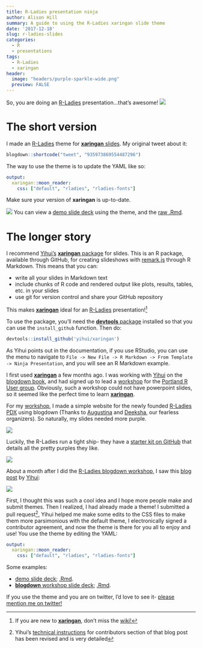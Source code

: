 ```yaml
---
title: R-Ladies presentation ninja
author: Alison Hill
summary: A guide to using the R-Ladies xaringan slide theme
date: '2017-12-18'
slug: r-ladies-slides
categories:
  - R
  - presentations
tags:
  - R-Ladies
  - xaringan
header:
  image: "headers/purple-sparkle-wide.png"
  preview: FALSE
---
```



So, you are doing an [R-Ladies](https://rladies.org) presentation...that's awesome!
![](https://media.giphy.com/media/r9WS57qOqU1KU/giphy.gif)


# The short version

I made an [R-Ladies](https://rladies.org) theme for [**xaringan** slides](https://github.com/yihui/xaringan). My original tweet about it:

```r
blogdown::shortcode("tweet", "935973869554487296")
```

The way to use the theme is to update the YAML like so:

```yaml
output:
  xaringan::moon_reader:
    css: ["default", "rladies", "rladies-fonts"]
```

Make sure your version of **xaringan** is up-to-date.

![](/img/posts/rladies-slides/rladies-demo-slides.png)
You can view a [demo slide deck](https://alison.rbind.io/slides/rladies-demo-slides.html#1) using the theme, and the [raw .Rmd](https://github.com/rbind/apreshill/blob/master/static/slides/rladies-demo-slides.Rmd).

# The longer story

I recommend [Yihui's](https://yihui.name) [**xaringan** package](https://github.com/yihui/xaringan) for slides. This is an R package, available through GitHub, for creating slideshows with [remark.js](https://remarkjs.com/) through R Markdown. This means that you can:

* write all your slides in Markdown text
* include chunks of R code and rendered output like plots, results, tables, etc.  in your slides
* use git for version control and share your GitHub repository 

This makes [**xaringan**](https://github.com/yihui/xaringan) ideal for an [R-Ladies](https://rladies.org) presentation!^[If you are new to [**xaringan**](https://github.com/yihui/xaringan), don't miss the [wiki!](https://github.com/yihui/xaringan/wiki)]

To use the package, you'll need the [**devtools** package](https://cran.r-project.org/web/packages/devtools/index.html) installed so that you can use the `install_github` function. Then do:

```r
devtools::install_github('yihui/xaringan')
```

As Yihui points out in the documentation, if you use RStudio, you can use the menu to navigate to `File -> New File -> R Markdown -> From Template -> Ninja Presentation`, and you will see an R Markdown example.

I first used [**xaringan**](https://github.com/yihui/xaringan) a few months ago. I was working with [Yihui](https://yihui.name) on the [blogdown book](https://bookdown.org/yihui/blogdown/), and had signed up to lead a [workshop](https://alison.rbind.io/talk/blogdown-meetup/) for the [Portland R User group](https://www.meetup.com/portland-r-user-group/). Obviously, such a workshop could not have powerpoint slides, so it seemed like the perfect time to learn [**xaringan**](https://github.com/yihui/xaringan).

For my [workshop](https://alison.rbind.io/talk/blogdown-meetup/), I made a simple website for the newly founded [R-Ladies PDX](https://rladies-pdx.rbind.io) using blogdown (Thanks to [Augustina](https://twitter.com/mmmpork) and [Deeksha](https://twitter.com/deekshathati), our fearless organizers). So naturally, my slides needed more purple. 

![](https://media.giphy.com/media/c4PW8gc5ee9NK/giphy.gif)

Luckily, the R-Ladies run a tight ship- they have a [starter kit on GitHub](https://github.com/rladies/starter-kit) that details all the pretty purples they like.

![](/img/posts/rladies-slides/rladies-palette.png)


About a month after I did the [R-Ladies blogdown workshop](https://alison.rbind.io/talk/blogdown-meetup/), I saw this [blog post](https://yihui.name/en/2017/10/xaringan-themes/) by [Yihui](https://yihui.name):

![](/img/posts/rladies-slides/yihui-xaringan-themes.png)

First, I thought this was such a cool idea and I hope more people make and submit themes. Then I realized, I had already made a theme! I submitted a pull request^[Yihui's [technical instructions](https://yihui.name/en/2017/10/xaringan-themes/) for contributors section of that blog post has been revised and is very detailed], Yihui helped me make some edits to the CSS files to make them more parsimonious with the default theme, I electronically signed a contributor agreement, and now the theme is there for you all to enjoy and use! You use the theme by editing the YAML:


```yaml
output:
  xaringan::moon_reader:
    css: ["default", "rladies", "rladies-fonts"]
```

Some examples:

* [demo slide deck](https://alison.rbind.io/slides/rladies-demo-slides.html#1); [.Rmd](https://github.com/rbind/apreshill/blob/master/static/slides/rladies-demo-slides.Rmd).
* [**blogdown** workshop slide deck](https://alison.rbind.io/slides/blogdown-workshop-slides.html#1); [.Rmd](https://github.com/apreshill/blogdown-workshop).


If you use the theme and you are on twitter, I'd love to see it- [please mention me on twitter!](https://twitter.com/intent/tweet?user_id=3199856542)

